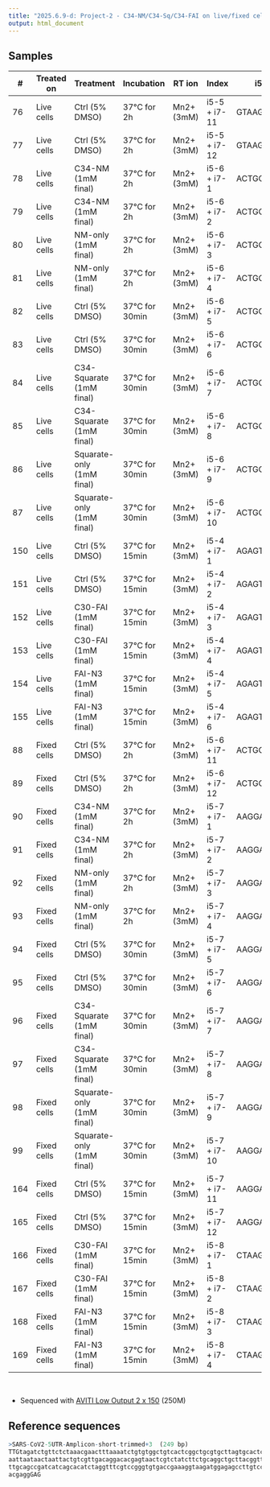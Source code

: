 ```yaml
---
title: "2025.6.9-d: Project-2 - C34-NM/C34-Sq/C34-FAI on live/fixed cells at 37°C"
output: html_document
---
```



## Samples

<div style="font-size: 0.8em;">
| #   | Treated on  | Treatment                 | Incubation     | RT ion     | Index        | i5       | i7       |
|-----|-------------|---------------------------|----------------|------------|--------------|----------|----------|
| 76  | Live cells  | Ctrl (5% DMSO)            | 37°C for 2h    | Mn2+ (3mM) | i5-5 + i7-11 | GTAAGGAG | TGCCTCTT |
| 77  | Live cells  | Ctrl (5% DMSO)            | 37°C for 2h    | Mn2+ (3mM) | i5-5 + i7-12 | GTAAGGAG | TCCTCTAC |
| 78  | Live cells  | C34-NM (1mM final)        | 37°C for 2h    | Mn2+ (3mM) | i5-6 + i7-1  | ACTGCATA | TCGCCTTA |
| 79  | Live cells  | C34-NM (1mM final)        | 37°C for 2h    | Mn2+ (3mM) | i5-6 + i7-2  | ACTGCATA | CTAGTACG |
| 80  | Live cells  | NM-only (1mM final)       | 37°C for 2h    | Mn2+ (3mM) | i5-6 + i7-3  | ACTGCATA | TTCTGCCT |
| 81  | Live cells  | NM-only (1mM final)       | 37°C for 2h    | Mn2+ (3mM) | i5-6 + i7-4  | ACTGCATA | GCTCAGGA |
| 82  | Live cells  | Ctrl (5% DMSO)            | 37°C for 30min | Mn2+ (3mM) | i5-6 + i7-5  | ACTGCATA | AGGAGTCC |
| 83  | Live cells  | Ctrl (5% DMSO)            | 37°C for 30min | Mn2+ (3mM) | i5-6 + i7-6  | ACTGCATA | CATGCCTA |
| 84  | Live cells  | C34-Squarate (1mM final)  | 37°C for 30min | Mn2+ (3mM) | i5-6 + i7-7  | ACTGCATA | GTAGAGAG |
| 85  | Live cells  | C34-Squarate (1mM final)  | 37°C for 30min | Mn2+ (3mM) | i5-6 + i7-8  | ACTGCATA | CCTCTCTG |
| 86  | Live cells  | Squarate-only (1mM final) | 37°C for 30min | Mn2+ (3mM) | i5-6 + i7-9  | ACTGCATA | AGCGTAGC |
| 87  | Live cells  | Squarate-only (1mM final) | 37°C for 30min | Mn2+ (3mM) | i5-6 + i7-10 | ACTGCATA | CAGCCTCG |
| 150 | Live cells  | Ctrl (5% DMSO)            | 37°C for 15min | Mn2+ (3mM) | i5-4 + i7-1  | AGAGTAGA | TCGCCTTA |
| 151 | Live cells  | Ctrl (5% DMSO)            | 37°C for 15min | Mn2+ (3mM) | i5-4 + i7-2  | AGAGTAGA | CTAGTACG |
| 152 | Live cells  | C30-FAI (1mM final)       | 37°C for 15min | Mn2+ (3mM) | i5-4 + i7-3  | AGAGTAGA | TTCTGCCT |
| 153 | Live cells  | C30-FAI (1mM final)       | 37°C for 15min | Mn2+ (3mM) | i5-4 + i7-4  | AGAGTAGA | GCTCAGGA |
| 154 | Live cells  | FAI-N3 (1mM final)        | 37°C for 15min | Mn2+ (3mM) | i5-4 + i7-5  | AGAGTAGA | AGGAGTCC |
| 155 | Live cells  | FAI-N3 (1mM final)        | 37°C for 15min | Mn2+ (3mM) | i5-4 + i7-6  | AGAGTAGA | CATGCCTA |
| 88  | Fixed cells | Ctrl (5% DMSO)            | 37°C for 2h    | Mn2+ (3mM) | i5-6 + i7-11 | ACTGCATA | TGCCTCTT |
| 89  | Fixed cells | Ctrl (5% DMSO)            | 37°C for 2h    | Mn2+ (3mM) | i5-6 + i7-12 | ACTGCATA | TCCTCTAC |
| 90  | Fixed cells | C34-NM (1mM final)        | 37°C for 2h    | Mn2+ (3mM) | i5-7 + i7-1  | AAGGAGTA | TCGCCTTA |
| 91  | Fixed cells | C34-NM (1mM final)        | 37°C for 2h    | Mn2+ (3mM) | i5-7 + i7-2  | AAGGAGTA | CTAGTACG |
| 92  | Fixed cells | NM-only (1mM final)       | 37°C for 2h    | Mn2+ (3mM) | i5-7 + i7-3  | AAGGAGTA | TTCTGCCT |
| 93  | Fixed cells | NM-only (1mM final)       | 37°C for 2h    | Mn2+ (3mM) | i5-7 + i7-4  | AAGGAGTA | GCTCAGGA |
| 94  | Fixed cells | Ctrl (5% DMSO)            | 37°C for 30min | Mn2+ (3mM) | i5-7 + i7-5  | AAGGAGTA | AGGAGTCC |
| 95  | Fixed cells | Ctrl (5% DMSO)            | 37°C for 30min | Mn2+ (3mM) | i5-7 + i7-6  | AAGGAGTA | CATGCCTA |
| 96  | Fixed cells | C34-Squarate (1mM final)  | 37°C for 30min | Mn2+ (3mM) | i5-7 + i7-7  | AAGGAGTA | GTAGAGAG |
| 97  | Fixed cells | C34-Squarate (1mM final)  | 37°C for 30min | Mn2+ (3mM) | i5-7 + i7-8  | AAGGAGTA | CCTCTCTG |
| 98  | Fixed cells | Squarate-only (1mM final) | 37°C for 30min | Mn2+ (3mM) | i5-7 + i7-9  | AAGGAGTA | AGCGTAGC |
| 99  | Fixed cells | Squarate-only (1mM final) | 37°C for 30min | Mn2+ (3mM) | i5-7 + i7-10 | AAGGAGTA | CAGCCTCG |
| 164 | Fixed cells | Ctrl (5% DMSO)            | 37°C for 15min | Mn2+ (3mM) | i5-7 + i7-11 | AAGGAGTA | TGCCTCTT |
| 165 | Fixed cells | Ctrl (5% DMSO)            | 37°C for 15min | Mn2+ (3mM) | i5-7 + i7-12 | AAGGAGTA | TCCTCTAC |
| 166 | Fixed cells | C30-FAI (1mM final)       | 37°C for 15min | Mn2+ (3mM) | i5-8 + i7-1  | CTAAGCCT | TCGCCTTA |
| 167 | Fixed cells | C30-FAI (1mM final)       | 37°C for 15min | Mn2+ (3mM) | i5-8 + i7-2  | CTAAGCCT | CTAGTACG |
| 168 | Fixed cells | FAI-N3 (1mM final)        | 37°C for 15min | Mn2+ (3mM) | i5-8 + i7-3  | CTAAGCCT | TTCTGCCT |
| 169 | Fixed cells | FAI-N3 (1mM final)        | 37°C for 15min | Mn2+ (3mM) | i5-8 + i7-4  | CTAAGCCT | GCTCAGGA |
</div>
<br>

- Sequenced with [AVITI Low Output 2 x 150](https://www.elementbiosciences.com/products/aviti/specs) (250M)


## Reference sequences

```r
>SARS-CoV2-5UTR-Amplicon-short-trimmed+3  (249 bp)
TTGtagatctgttctctaaacgaactttaaaatctgtgtggctgtcactcggctgcgtgcttagtgcactcacgcagtat
aattaataactaattactgtcgttgacaggacacgagtaactcgtctatcttctgcaggctgcttacggtttcgtccgtg
ttgcagccgatcatcagcacatctaggtttcgtccgggtgtgaccgaaaggtaagatggagagccttgtccctggtttca
acgaggGAG
```
